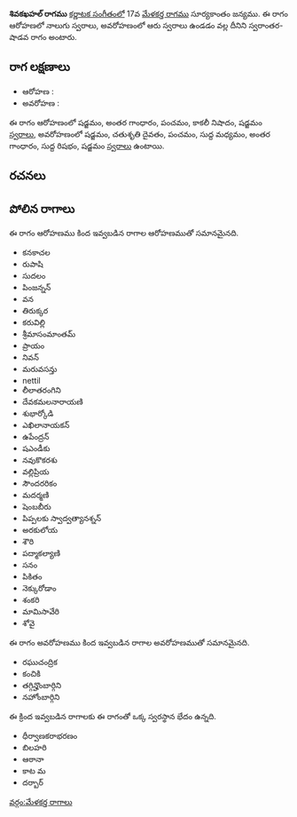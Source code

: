 {{Infobox ragam
	| name          	= శివకఖహల్
	| synonym	    	= 
	| mela          	= 
	| chakra        	= 
	| janaka        	= 
	| type          	= స్వరాంతర-శాడవ
	| arohanam      	= {{svaraC|S|G3|P|N3|S'}} 
	| avarohanam    	= {{svaraC|S'|D2|P|M1|G3|R1|S}}
	| jeeva         	=
	| chhaya        	=
	| nyasa         	=
	| vishesha      	= 
	| equivalent  		= 
}}
{{కర్ణాటక సంగీత రాగాలు}}
'''శివకఖహల్ రాగము''' [[కర్ణాటక సంగీతం]]లో 17వ [[మేళకర్త రాగము]] సూర్యకాంతం జన్యము.  ఈ రాగం ఆరోహణలో నాలుగు స్వరాలు, అవరోహణంలో ఆరు స్వరాలు ఉండడం వల్ల దీనిని స్వరాంతర-షాడవ రాగం అంటారు.


==రాగ లక్షణాలు==


* ఆరోహణ : {{svaraC|S|G3|P|N3|S'}} 
* అవరోహణ : {{svaraC|S'|D2|P|M1|G3|R1|S}}

ఈ రాగం ఆరోహణంలో షడ్జమం, అంతర గాంధారం, పంచమం, కాకలీ నిషాదం, షడ్జమం [[స్వరాలు]], అవరోహణంలో షడ్జమం, చతుశృతి దైవతం, పంచమం, సుద్ద మధ్యమం, అంతర గాంధారం, సుద్ద రిషభం, షడ్జమం [[స్వరాలు]] ఉంటాయి.

==రచనలు==



==పోలిన రాగాలు==
ఈ రాగం ఆరోహణము కింద ఇవ్వబడిన రాగాల ఆరోహణముతో సమానమైనది.
* కనకాచల
* రుపాషి
* సుదలం
* పింజన్నన్
* వన
* తిరుక్కర
* కరువిల్లి
* శ్రీమాసంమాంతమ్
* ప్రాయం
* నివన్
* మరువసన్తు
* nettil
* లీలాతరంగిని
* దేవకమలనారాయణి
* శుభార్కోడి
* ఎఖిలానాయకన్
* ఉపేంద్రన్
* షఎండీకు
* నవుకొకరశు
* వల్లిప్రియ
* సౌందరరికం
* మదర్మణి
* షెంబబీరు
* పిప్పలకు స్వాద్వత్యానశ్నన్
* అరకులోయ
* శౌరి
* పద్మాకల్యాణి
* సనం
* పికితం
* నెక్కురోడాం
* శంకరి
* మామిసావేరి
* శోవై

ఈ రాగం అవరోహణము కింద ఇవ్వబడిన రాగాల అవరోహణముతో సమానమైనది.
* రఘుచంద్రిక
* కంచికి
* తగ్గిన్హొంబార్గిని
* నహోంబార్గిని

ఈ క్రింద ఇవ్వబడిన రాగాలకు ఈ రాగంతో ఒక్క స్వరస్థాన భేదం ఉన్నది.
* ధీర్వాణకరాభరణం
* బిలహరి
* ఆఠానా
* కాట మ
* దర్బార్



[[వర్గం:మేళకర్త రాగాలు]]